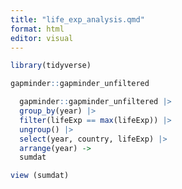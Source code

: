 ```yaml
---
title: "life_exp_analysis.qmd"
format: html
editor: visual
---
```


```r
library(tidyverse)
```

```r
gapminder::gapminder_unfiltered

```

```r
  gapminder::gapminder_unfiltered |> 
  group_by(year) |>
  filter(lifeExp == max(lifeExp)) |>
  ungroup() |>
  select(year, country, lifeExp) |>
  arrange(year) ->
  sumdat
```

```r
view (sumdat)
```

